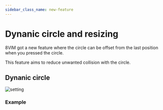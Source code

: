 ```yaml
---
sidebar_class_name: new-feature
---
```



# Dynanic circle and resizing

8VIM got a new feature where the circle can be offset from the last position 
when you pressed the circle.

This feature aims to reduce unwanted collision with the circle.

## Dynanic circle

![setting](/img/dynamic/setting.png)

### Example 

<ReactPlayer controls url="/videos/dynamic/example.mp4" />
